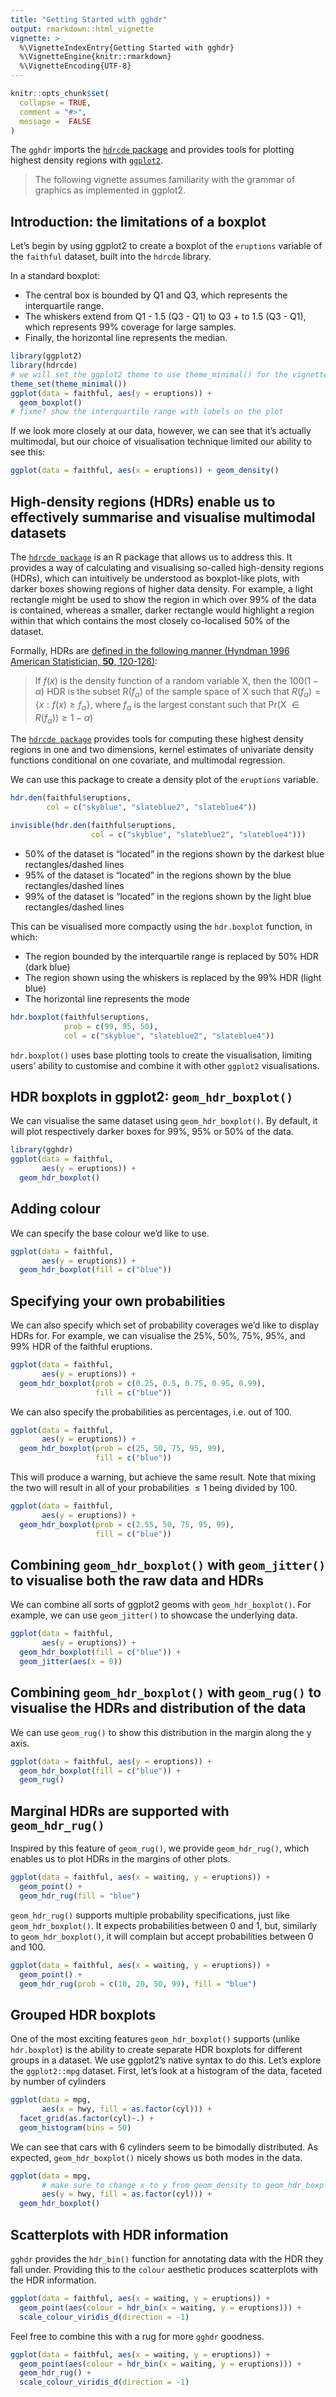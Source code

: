 ```yaml
---
title: "Getting Started with gghdr"
output: rmarkdown::html_vignette
vignette: >
  %\VignetteIndexEntry{Getting Started with gghdr}
  %\VignetteEngine{knitr::rmarkdown}
  %\VignetteEncoding{UTF-8}
---
```


```r
knitr::opts_chunk$set(
  collapse = TRUE,
  comment = "#>",
  message =  FALSE
)
```

The `gghdr` imports the [`hdrcde` package](https://cran.r-project.org/package=hdrcde) and provides tools for plotting highest density regions with [`ggplot2`](https://ggplot2.tidyverse.org/). 

> The following vignette assumes familiarity with the grammar of graphics as implemented in ggplot2. 

## Introduction: the limitations of a boxplot

Let's begin by using ggplot2 to create a boxplot of the `eruptions` variable of the `faithful` dataset, built into the `hdrcde` library. 

In a standard boxplot:

- The central box is bounded by Q1 and Q3, which represents the interquartile range. 
- The whiskers extend from Q1 - 1.5 (Q3 - Q1) to Q3 + to 1.5 (Q3 - Q1), which represents 99% coverage for large samples. 
- Finally, the horizontal line represents the median.


```r
library(ggplot2)
library(hdrcde)
# we will set the ggplot2 theme to use theme_minimal() for the vignette
theme_set(theme_minimal())
ggplot(data = faithful, aes(y = eruptions)) + 
  geom_boxplot() 
# fixme? show the interquartile range with labels on the plot
```




If we look more closely at our data, however, we can see that it's actually multimodal, but our choice of visualisation technique limited our ability to see this:

```r
ggplot(data = faithful, aes(x = eruptions)) + geom_density()
```

## High-density regions (HDRs) enable us to effectively summarise and visualise multimodal datasets

The [`hdrcde package`](https://cran.r-project.org/package=hdrcde) is an R package that allows us to address this. It provides a way of calculating and visualising so-called high-density regions (HDRs), which can intuitively be understood as boxplot-like plots, with darker boxes showing regions of higher data density. For example, a light rectangle might be used to show the region in which over 99% of the data is contained, whereas a smaller, darker rectangle would highlight a region within that which contains the most closely co-localised 50% of the dataset. 


Formally, HDRs are [defined in the following manner (Hyndman  1996  American Statistician, **50**, 120-126)](https://robjhyndman.com/publications/computing-and-graphing-highest-density-regions/):

> If $f(x)$ is the density function of a random variable X, 
> then the  $100 (1 -\alpha)$ HDR is the subset R($f_\alpha$) of the sample space of X such that 
> $R(f_\alpha) = \{x: f(x) \geq f_\alpha\}$, where $f_\alpha$ is the largest constant such that Pr(X $\in R(f_\alpha)) \geq 1-\alpha$)



The [`hdrcde package`](https://cran.r-project.org/package=hdrcde) provides tools for computing these highest density regions in one and two dimensions, kernel estimates of univariate density functions conditional on one covariate, and multimodal regression. 

We can use this package to create a density plot of the `eruptions` variable.

```r
hdr.den(faithful$eruptions, 
        col = c("skyblue", "slateblue2", "slateblue4"))
```

```r
invisible(hdr.den(faithful$eruptions, 
                  col = c("skyblue", "slateblue2", "slateblue4")))
```



- 50% of the dataset is "located" in the regions shown by the darkest blue rectangles/dashed lines
- 95% of the dataset is "located" in the regions shown by the blue rectangles/dashed lines
- 99% of the dataset is "located" in the regions shown by the light blue rectangles/dashed lines

This can be visualised more compactly using the `hdr.boxplot` function, in which:

- The region bounded by the interquartile range is replaced by 50% HDR (dark blue)
- The region shown using the whiskers is replaced by the 99% HDR (light blue)
- The horizontal line represents the mode 


```r
hdr.boxplot(faithful$eruptions, 
            prob = c(99, 95, 50),
            col = c("skyblue", "slateblue2", "slateblue4"))
```

`hdr.boxplot()` uses base plotting tools to create the visualisation, limiting users' ability to customise and combine it with other `ggplot2` visualisations.


## HDR boxplots in ggplot2: `geom_hdr_boxplot()`

We can visualise the same dataset using `geom_hdr_boxplot()`. By default, it will plot respectively darker boxes for 99%, 95% or 50% of the data.

```r
library(gghdr)
ggplot(data = faithful, 
       aes(y = eruptions)) + 
  geom_hdr_boxplot() 

```

## Adding colour

We can specify the base colour we'd like to use.

```r
ggplot(data = faithful, 
       aes(y = eruptions)) + 
  geom_hdr_boxplot(fill = c("blue")) 
```

## Specifying your own probabilities

We can also specify which set of probability coverages we'd like to display HDRs for. For example, we can visualise the 25%, 50%, 75%, 95%, and 99% HDR of the faithful eruptions.

```r
ggplot(data = faithful, 
       aes(y = eruptions)) + 
  geom_hdr_boxplot(prob = c(0.25, 0.5, 0.75, 0.95, 0.99),
                   fill = c("blue")) 
```

We can also specify the probabilities as percentages, i.e. out of 100. 

```r
ggplot(data = faithful, 
       aes(y = eruptions)) + 
  geom_hdr_boxplot(prob = c(25, 50, 75, 95, 99),
                   fill = c("blue")) 
```

This will produce a warning, but achieve the same result. Note that mixing the two will result in all of your probabilities $\leq1$ being divided by 100.

```r
ggplot(data = faithful, 
       aes(y = eruptions)) + 
  geom_hdr_boxplot(prob = c(2.55, 50, 75, 95, 99),
                   fill = c("blue")) 
```


## Combining `geom_hdr_boxplot()` with `geom_jitter()` to visualise both the raw data and HDRs

We can combine all sorts of ggplot2 geoms with `geom_hdr_boxplot()`. For example, we can use `geom_jitter()` to showcase the underlying data.

```r
ggplot(data = faithful, 
       aes(y = eruptions)) + 
  geom_hdr_boxplot(fill = c("blue")) + 
  geom_jitter(aes(x = 0))
```

## Combining `geom_hdr_boxplot()` with `geom_rug()` to visualise the HDRs and distribution of the data

We can use `geom_rug()` to show this distribution in the margin along the y axis. 

```r
ggplot(data = faithful, aes(y = eruptions)) + 
  geom_hdr_boxplot(fill = c("blue")) + 
  geom_rug()
```

## Marginal HDRs are supported with `geom_hdr_rug()` 

Inspired by this feature of `geom_rug()`, we provide `geom_hdr_rug()`, which enables us to plot HDRs in the margins of other plots. 

```r
ggplot(data = faithful, aes(x = waiting, y = eruptions)) + 
  geom_point() +
  geom_hdr_rug(fill = "blue")
```

`geom_hdr_rug()` supports multiple probability specifications, just like `geom_hdr_boxplot()`. It expects probabilities between 0 and 1, but, similarly to `geom_hdr_boxplot()`, it will complain but accept probabilities between 0 and 100.


```r
ggplot(data = faithful, aes(x = waiting, y = eruptions)) + 
  geom_point() +
  geom_hdr_rug(prob = c(10, 20, 50, 99), fill = "blue")
```

## Grouped HDR boxplots

One of the most exciting features `geom_hdr_boxplot()` supports (unlike `hdr.boxplot`) is the ability to create separate HDR boxplots for different groups in a dataset. We use ggplot2's native syntax to do this. Let's explore the `ggplot2::mpg` dataset. First, let's look at a histogram of the data, faceted by number of cylinders


```r
ggplot(data = mpg, 
       aes(x = hwy, fill = as.factor(cyl))) +
  facet_grid(as.factor(cyl)~.) + 
  geom_histogram(bins = 50) 
```

We can see that cars with 6 cylinders seem to be bimodally distributed. As expected,  `geom_hdr_boxplot()` nicely shows us both modes in the data.


```r
ggplot(data = mpg, 
       # make sure to change x to y from geom_density to geom_hdr_boxplot
       aes(y = hwy, fill = as.factor(cyl))) + 
  geom_hdr_boxplot()
```

## Scatterplots with HDR information

`gghdr` provides the `hdr_bin()` function for annotating data with the HDR they fall under. Providing this to the `colour` aesthetic produces scatterplots with the HDR information.

```r
ggplot(data = faithful, aes(x = waiting, y = eruptions)) +
  geom_point(aes(colour = hdr_bin(x = waiting, y = eruptions))) +
  scale_colour_viridis_d(direction = -1)
```

Feel free to combine this with a rug for more `gghdr` goodness.

```r
ggplot(data = faithful, aes(x = waiting, y = eruptions)) +
  geom_point(aes(colour = hdr_bin(x = waiting, y = eruptions))) +
  geom_hdr_rug() +
  scale_colour_viridis_d(direction = -1)
```
